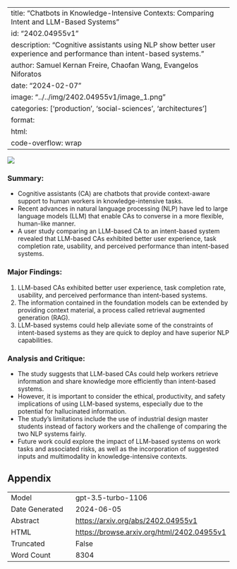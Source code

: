 
---
title: "Chatbots in Knowledge-Intensive Contexts: Comparing Intent and LLM-Based Systems"
id: "2402.04955v1"
description: "Cognitive assistants using NLP show better user experience and performance than intent-based systems."
author: Samuel Kernan Freire, Chaofan Wang, Evangelos Niforatos
date: "2024-02-07"
image: "../../img/2402.04955v1/image_1.png"
categories: ['production', 'social-sciences', 'architectures']
format:
  html:
    code-overflow: wrap
---

![](../../img/2402.04955v1/image_1.png)

### **Summary:**
- Cognitive assistants (CA) are chatbots that provide context-aware support to human workers in knowledge-intensive tasks.
- Recent advances in natural language processing (NLP) have led to large language models (LLM) that enable CAs to converse in a more flexible, human-like manner.
- A user study comparing an LLM-based CA to an intent-based system revealed that LLM-based CAs exhibited better user experience, task completion rate, usability, and perceived performance than intent-based systems.

### Major Findings:
1. LLM-based CAs exhibited better user experience, task completion rate, usability, and perceived performance than intent-based systems.
2. The information contained in the foundation models can be extended by providing context material, a process called retrieval augmented generation (RAG).
3. LLM-based systems could help alleviate some of the constraints of intent-based systems as they are quick to deploy and have superior NLP capabilities.

### Analysis and Critique:
- The study suggests that LLM-based CAs could help workers retrieve information and share knowledge more efficiently than intent-based systems.
- However, it is important to consider the ethical, productivity, and safety implications of using LLM-based systems, especially due to the potential for hallucinated information.
- The study's limitations include the use of industrial design master students instead of factory workers and the challenge of comparing the two NLP systems fairly.
- Future work could explore the impact of LLM-based systems on work tasks and associated risks, as well as the incorporation of suggested inputs and multimodality in knowledge-intensive contexts.

## Appendix

|          |          |
|----------|----------|
| Model     | gpt-3.5-turbo-1106       |
| Date Generated     | 2024-06-05       |
| Abstract | [https://arxiv.org/abs/2402.04955v1](https://arxiv.org/abs/2402.04955v1)        |
| HTML     | [https://browse.arxiv.org/html/2402.04955v1](https://browse.arxiv.org/html/2402.04955v1)       |
| Truncated       | False       |
| Word Count       | 8304       |